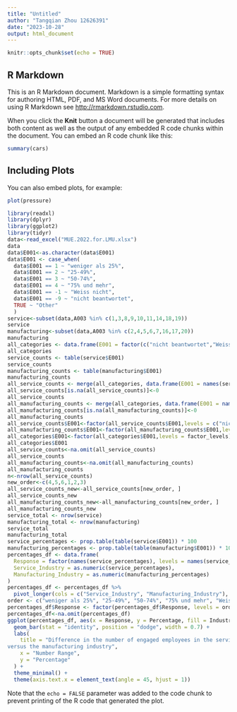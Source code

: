 ```yaml
---
title: "Untitled"
author: "Tangqian Zhou 12626391"
date: "2023-10-28"
output: html_document
---
```


```r
knitr::opts_chunk$set(echo = TRUE)
```

## R Markdown

This is an R Markdown document. Markdown is a simple formatting syntax for authoring HTML, PDF, and MS Word documents. For more details on using R Markdown see <http://rmarkdown.rstudio.com>.

When you click the **Knit** button a document will be generated that includes both content as well as the output of any embedded R code chunks within the document. You can embed an R code chunk like this:

```r
summary(cars)
```

## Including Plots

You can also embed plots, for example:

```r
plot(pressure)
```
```r
library(readxl)
library(dplyr)
library(ggplot2)
library(tidyr)
data<-read_excel("MUE.2022.for.LMU.xlsx")
data
data$E001<-as.character(data$E001)
data$E001 <- case_when(
  data$E001 == 1 ~ "weniger als 25%",
  data$E001 == 2 ~ "25-49%",
  data$E001 == 3 ~ "50-74%",
  data$E001 == 4 ~ "75% und mehr",
  data$E001 == -1 ~ "Weiss nicht",
  data$E001 == -9 ~ "nicht beantwortet",
  TRUE ~ "Other"
  )
service<-subset(data,A003 %in% c(1,3,8,9,10,11,14,18,19))
service
manufacturing<-subset(data,A003 %in% c(2,4,5,6,7,16,17,20))
manufacturing
all_categories <- data.frame(E001 = factor(c("nicht beantwortet","Weiss nicht","weniger als 25%", "25-49%", "50-74%", "75% und mehr"),levels=c("nicht beantwortet","Weiss nicht","weniger als 25%", "25-49%", "50-74%", "75% und mehr")))
all_categories
service_counts <- table(service$E001)
service_counts
manufacturing_counts <- table(manufacturing$E001)
manufacturing_counts
all_service_counts <- merge(all_categories, data.frame(E001 = names(service_counts), Count = as.numeric(service_counts)))
all_service_counts[is.na(all_service_counts)]<-0
all_service_counts
all_manufacturing_counts <- merge(all_categories, data.frame(E001 = names(manufacturing_counts), Count = as.numeric(manufacturing_counts)))
all_manufacturing_counts[is.na(all_manufacturing_counts)]<-0
all_manufacturing_counts
all_service_counts$E001<-factor(all_service_counts$E001,levels = c("nicht beantwortet","Weiss nicht","weniger als 25%", "25-49%", "50-74%", "75% und mehr"))
all_manufacturing_counts$E001<-factor(all_manufacturing_counts$E001,levels = c("nicht beantwortet","Weiss nicht","weniger als 25%", "25-49%", "50-74%", "75% und mehr"))
all_categories$E001<-factor(all_categories$E001,levels = factor_levels)
all_categories$E001
all_service_counts<-na.omit(all_service_counts)
all_service_counts
all_manufacturing_counts<-na.omit(all_manufacturing_counts)
all_manufacturing_counts
n<-nrow(all_service_counts)
new_order<-c(4,5,6,1,2,3)
all_service_counts_new<-all_service_counts[new_order, ]
all_service_counts_new
all_manufacturing_counts_new<-all_manufacturing_counts[new_order, ]
all_manufacturing_counts_new
service_total <- nrow(service)
manufacturing_total <- nrow(manufacturing)
service_total
manufacturing_total
service_percentages <- prop.table(table(service$E001)) * 100
manufacturing_percentages <- prop.table(table(manufacturing$E001)) * 100
percentages_df <- data.frame(
  Response = factor(names(service_percentages), levels = names(service_percentages)),
  Service_Industry = as.numeric(service_percentages),
  Manufacturing_Industry = as.numeric(manufacturing_percentages)
)
percentages_df <- percentages_df %>%
  pivot_longer(cols = c("Service_Industry", "Manufacturing_Industry"), names_to = "Industry", values_to = "Percentage")
order <- c("weniger als 25%", "25-49%", "50-74%", "75% und mehr", "Weiss nicht", "nicht beantwortet")
percentages_df$Response <- factor(percentages_df$Response, levels = order)
percentages_df<-na.omit(percentages_df)
ggplot(percentages_df, aes(x = Response, y = Percentage, fill = Industry)) +
  geom_bar(stat = "identity", position = "dodge", width = 0.7) +
  labs(
    title = "Difference in the number of engaged employees in the service industry
versus the manufacturing industry",
    x = "Number Range",
    y = "Percentage"
  ) +
  theme_minimal() +
  theme(axis.text.x = element_text(angle = 45, hjust = 1))

```
Note that the `echo = FALSE` parameter was added to the code chunk to prevent printing of the R code that generated the plot.
